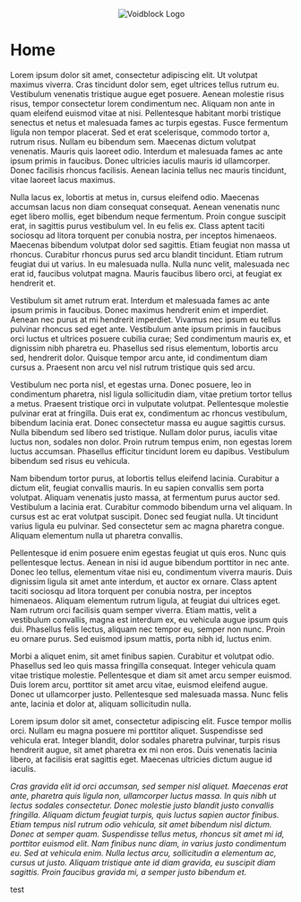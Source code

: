 <p align="center">
  <img src="https://github-production-user-asset-6210df.s3.amazonaws.com/55211569/435698643-e9622075-a83e-44e8-9683-da2e90a1b7c9.png?X-Amz-Algorithm=AWS4-HMAC-SHA256&X-Amz-Credential=AKIAVCODYLSA53PQK4ZA%2F20250831%2Fus-east-1%2Fs3%2Faws4_request&X-Amz-Date=20250831T161857Z&X-Amz-Expires=300&X-Amz-Signature=13babfe6ff70be4e1afa40e6be219a4da4b91ac12a05d8c7bf3f6d7a9382e58e&X-Amz-SignedHeaders=host"
  alt="Voidblock Logo"/>
</p>

# Home

Lorem ipsum dolor sit amet, consectetur adipiscing elit. Ut volutpat maximus viverra. Cras tincidunt dolor sem, eget ultrices tellus rutrum eu. Vestibulum venenatis tristique augue eget posuere. Aenean molestie risus risus, tempor consectetur lorem condimentum nec. Aliquam non ante in quam eleifend euismod vitae at nisi. Pellentesque habitant morbi tristique senectus et netus et malesuada fames ac turpis egestas. Fusce fermentum ligula non tempor placerat. Sed et erat scelerisque, commodo tortor a, rutrum risus. Nullam eu bibendum sem. Maecenas dictum volutpat venenatis. Mauris quis laoreet odio. Interdum et malesuada fames ac ante ipsum primis in faucibus. Donec ultricies iaculis mauris id ullamcorper. Donec facilisis rhoncus facilisis. Aenean lacinia tellus nec mauris tincidunt, vitae laoreet lacus maximus.

Nulla lacus ex, lobortis at metus in, cursus eleifend odio. Maecenas accumsan lacus non diam consequat consequat. Aenean venenatis nunc eget libero mollis, eget bibendum neque fermentum. Proin congue suscipit erat, in sagittis purus vestibulum vel. In eu felis ex. Class aptent taciti sociosqu ad litora torquent per conubia nostra, per inceptos himenaeos. Maecenas bibendum volutpat dolor sed sagittis. Etiam feugiat non massa ut rhoncus. Curabitur rhoncus purus sed arcu blandit tincidunt. Etiam rutrum feugiat dui ut varius. In eu malesuada nulla. Nulla nunc velit, malesuada nec erat id, faucibus volutpat magna. Mauris faucibus libero orci, at feugiat ex hendrerit et.

Vestibulum sit amet rutrum erat. Interdum et malesuada fames ac ante ipsum primis in faucibus. Donec maximus hendrerit enim et imperdiet. Aenean nec purus at mi hendrerit imperdiet. Vivamus nec ipsum eu tellus pulvinar rhoncus sed eget ante. Vestibulum ante ipsum primis in faucibus orci luctus et ultrices posuere cubilia curae; Sed condimentum mauris ex, et dignissim nibh pharetra eu. Phasellus sed risus elementum, lobortis arcu sed, hendrerit dolor. Quisque tempor arcu ante, id condimentum diam cursus a. Praesent non arcu vel nisl rutrum tristique quis sed arcu.

Vestibulum nec porta nisl, et egestas urna. Donec posuere, leo in condimentum pharetra, nisl ligula sollicitudin diam, vitae pretium tortor tellus a metus. Praesent tristique orci in vulputate volutpat. Pellentesque molestie pulvinar erat at fringilla. Duis erat ex, condimentum ac rhoncus vestibulum, bibendum lacinia erat. Donec consectetur massa eu augue sagittis cursus. Nulla bibendum sed libero sed tristique. Nullam dolor purus, iaculis vitae luctus non, sodales non dolor. Proin rutrum tempus enim, non egestas lorem luctus accumsan. Phasellus efficitur tincidunt lorem eu dapibus. Vestibulum bibendum sed risus eu vehicula.

Nam bibendum tortor purus, at lobortis tellus eleifend lacinia. Curabitur a dictum elit, feugiat convallis mauris. In eu sapien convallis sem porta volutpat. Aliquam venenatis justo massa, at fermentum purus auctor sed. Vestibulum a lacinia erat. Curabitur commodo bibendum urna vel aliquam. In cursus est ac erat volutpat suscipit. Donec sed feugiat nulla. Ut tincidunt varius ligula eu pulvinar. Sed consectetur sem ac magna pharetra congue. Aliquam elementum nulla ut pharetra convallis.

Pellentesque id enim posuere enim egestas feugiat ut quis eros. Nunc quis pellentesque lectus. Aenean in nisi id augue bibendum porttitor in nec ante. Donec leo tellus, elementum vitae nisi eu, condimentum viverra mauris. Duis dignissim ligula sit amet ante interdum, et auctor ex ornare. Class aptent taciti sociosqu ad litora torquent per conubia nostra, per inceptos himenaeos. Aliquam elementum rutrum ligula, at feugiat dui ultrices eget. Nam rutrum orci facilisis quam semper viverra. Etiam mattis, velit a vestibulum convallis, magna est interdum ex, eu vehicula augue ipsum quis dui. Phasellus felis lectus, aliquam nec tempor eu, semper non nunc. Proin eu ornare purus. Sed euismod ipsum mattis, porta nibh id, luctus enim.

Morbi a aliquet enim, sit amet finibus sapien. Curabitur et volutpat odio. Phasellus sed leo quis massa fringilla consequat. Integer vehicula quam vitae tristique molestie. Pellentesque et diam sit amet arcu semper euismod. Duis lorem arcu, porttitor sit amet arcu vitae, euismod eleifend augue. Donec ut ullamcorper justo. Pellentesque sed malesuada massa. Nunc felis ante, lacinia et dolor at, aliquam sollicitudin nulla.

Lorem ipsum dolor sit amet, consectetur adipiscing elit. Fusce tempor mollis orci. Nullam eu magna posuere mi porttitor aliquet. Suspendisse sed vehicula erat. Integer blandit, dolor sodales pharetra pulvinar, turpis risus hendrerit augue, sit amet pharetra ex mi non eros. Duis venenatis lacinia libero, at facilisis erat sagittis eget. Maecenas ultricies dictum augue id iaculis.

_Cras gravida elit id orci accumsan, sed semper nisl aliquet. Maecenas erat ante, pharetra quis ligula non, ullamcorper luctus massa. In quis nibh ut lectus sodales consectetur. Donec molestie justo blandit justo convallis fringilla. Aliquam dictum feugiat turpis, quis luctus sapien auctor finibus. Etiam tempus nisl rutrum odio vehicula, sit amet bibendum nisl dictum. Donec at semper quam. Suspendisse tellus metus, rhoncus sit amet mi id, porttitor euismod elit. Nam finibus nunc diam, in varius justo condimentum eu. Sed at vehicula enim. Nulla lectus arcu, sollicitudin a elementum ac, cursus ut justo. Aliquam tristique ante id diam gravida, eu suscipit diam sagittis. Proin faucibus gravida mi, a semper justo bibendum et._

test